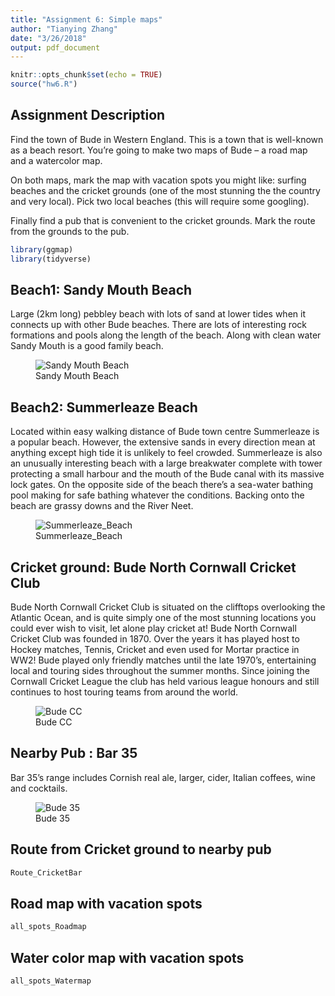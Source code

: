 ```yaml
---
title: "Assignment 6: Simple maps"
author: "Tianying Zhang"
date: "3/26/2018"
output: pdf_document
---
```


```r
knitr::opts_chunk$set(echo = TRUE)
source("hw6.R")
```

## Assignment Description
Find the town of Bude in Western England. This is a town that is well-known as a beach resort. You're going to make two maps of Bude – a road map and a watercolor map.

On both maps, mark the map with vacation spots you might like: surfing beaches and the cricket grounds (one of the most stunning the the country and very local). Pick two local beaches (this will require some googling).

Finally find a pub that is convenient to the cricket grounds. Mark the route from the grounds to the pub.

```r
library(ggmap)
library(tidyverse)
```


## Beach1: Sandy Mouth Beach
Large (2km long) pebbley beach with lots of sand at lower tides when it connects up with other Bude beaches.
There are lots of interesting rock formations and pools along the length of the beach. Along with clean water Sandy Mouth is a good family beach.


![Sandy Mouth Beach](/Users/tianyingzhang/Documents/MA416/maps-hw/Sandymouthbeach.jpg)


## Beach2: Summerleaze Beach
Located within easy walking distance of Bude town centre Summerleaze is a popular beach. However, the extensive sands in every direction mean at anything except high tide it is unlikely to feel crowded.
Summerleaze is also an unusually interesting beach with a large breakwater complete with tower protecting a small harbour and the mouth of the Bude canal with its massive lock gates. On the opposite side of the beach there's a sea-water bathing pool making for safe bathing whatever the conditions. Backing onto the beach are grassy downs and the River Neet.


![Summerleaze_Beach](/Users/tianyingzhang/Documents/MA416/maps-hw/Beach_huts_on_Summerleaze_Beach.jpg)

## Cricket ground: Bude North Cornwall Cricket Club
Bude North Cornwall Cricket Club is situated on the clifftops overlooking the Atlantic Ocean, and is quite simply one of the most stunning locations you could ever wish to visit, let alone play cricket at! 
Bude North Cornwall Cricket Club was founded in 1870. Over the years it has played host to Hockey matches, Tennis, Cricket and even used for Mortar practice in WW2!
Bude played only friendly matches until the late 1970's, entertaining local and touring sides throughout the summer months. Since joining the Cornwall Cricket League the club has held various league honours and still continues to host touring teams from around the world. 


![Bude CC](/Users/tianyingzhang/Documents/MA416/maps-hw/budecc.jpg)


## Nearby Pub : Bar 35
Bar 35's range includes Cornish real ale, larger, cider, Italian coffees, wine and cocktails.


![Bude 35](/Users/tianyingzhang/Documents/MA416/maps-hw/bude35.jpg)


## Route from Cricket ground to nearby pub 
```r
Route_CricketBar
```


## Road map with vacation spots
```r
all_spots_Roadmap
```

## Water color  map with vacation spots
```r
all_spots_Watermap
```



